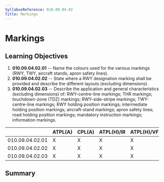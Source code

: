 ```yaml
---
SyllabusReference: 010.09.04.02
Title: Markings
---
```


# Markings

## Learning Objectives

1.  **010.09.04.02.01** -- Name the colours used for the various markings (RWY,
    TWY, aircraft stands, apron safety lines).
2.  **010.09.04.02.02** -- State where a RWY designation marking shall be
    provided and describe the different layouts (excluding dimensions).
3.  **010.09.04.02.03** -- Describe the application and general characteristics
    (excluding dimensions) of: RWY-centre-line markings; THR markings;
    touchdown-zone (TDZ) markings; RWY-side-stripe markings; TWY-centre-line
    markings; RWY holding position markings; intermediate holding position
    markings; aircraft-stand markings; apron safety lines; road holding position
    markings; mandatory instruction markings; information markings.

|                 | ATPL(A) | CPL(A) | ATPL(H)/IR | ATPL(H)/VFR | CPL(H) | IR  | CBIR(A) |
| --------------- | ------- | ------ | ---------- | ----------- | ------ | --- | ------- |
| 010.09.04.02.01 | X       | X      | X          | X           | X      | X   | X       |
| 010.09.04.02.02 | X       | X      | X          | X           | X      | X   | X       |
| 010.09.04.02.03 | X       | X      | X          | X           | X      | X   | X       |

## Summary

